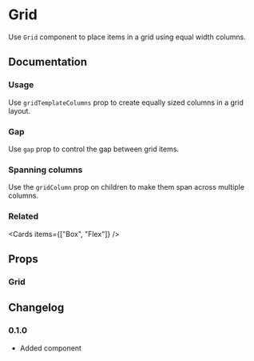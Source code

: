 
# Grid

Use `Grid` component to place items in a grid using equal width columns.

<Links component="grid" />

## Documentation

### Usage

Use `gridTemplateColumns` prop to create equally sized columns in a grid layout.

<Demo component="grid/usage" meta="/gridTemplateColumns/" />

### Gap

Use `gap` prop to control the gap between grid items.

<Demo component="grid/gap-usage" />

### Spanning columns

Use the `gridColumn` prop on children to make them span across multiple columns.

<Demo meta="/gridColumn/" component="grid/span-usage" />

### Related

<Cards items={["Box", "Flex"]} />

## Props

### Grid

<PropsTable component="Grid" />

## Changelog

### 0.1.0

- Added component
